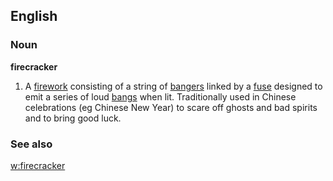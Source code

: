 ==English==
===Noun===
'''firecracker'''
#A [[firework]] consisting of a string of [[bangers]] linked by a [[fuse]] designed to emit a series of loud [[bangs]] when lit. Traditionally used in Chinese celebrations (eg Chinese New Year) to scare off ghosts and bad spirits and to bring good luck.


===See also===
[[w:firecracker]]